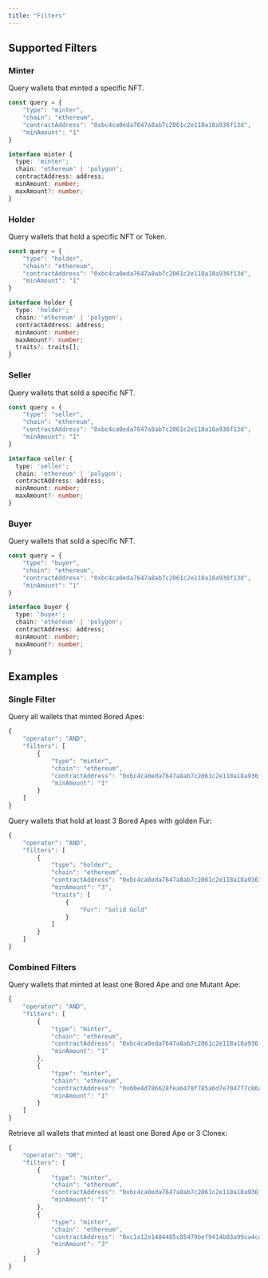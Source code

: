 ```yaml
---
title: "Filters"
---
```


## Supported Filters

### Minter

Query wallets that minted a specific NFT.


<CodeGroup>

```typescript query.ts
const query = {
    "type": "minter",
    "chain": "ethereum",
    "contractAddress": "0xbc4ca0eda7647a8ab7c2061c2e118a18a936f13d",
    "minAmount": "1"
}
```

```typescript minter.type.ts
interface minter {
  type: 'minter';
  chain: 'ethereum' | 'polygon';
  contractAddress: address;
  minAmount: number;
  maxAmount?: number;
}
```

</CodeGroup>



### Holder

Query wallets that hold a specific NFT or Token.

<CodeGroup>

```typescript query.ts
const query = {
    "type": "holder",
    "chain": "ethereum",
    "contractAddress": "0xbc4ca0eda7647a8ab7c2061c2e118a18a936f13d",
    "minAmount": "1"
}
```

```typescript holder.type.ts
interface holder {
  type: 'holder';
  chain: 'ethereum' | 'polygon';
  contractAddress: address;
  minAmount: number;
  maxAmount?: number;
  traits?: traits[];
}
```

</CodeGroup>

### Seller

Query wallets that sold a specific NFT.

<CodeGroup>

```typescript query.ts
const query = {
    "type": "seller",
    "chain": "ethereum",
    "contractAddress": "0xbc4ca0eda7647a8ab7c2061c2e118a18a936f13d",
    "minAmount": "1"
}
```

```typescript seller.type.ts
interface seller {
  type: 'seller';
  chain: 'ethereum' | 'polygon';
  contractAddress: address;
  minAmount: number;
  maxAmount?: number;
}
```

</CodeGroup>

### Buyer

Query wallets that sold a specific NFT.


<CodeGroup>

```typescript query.ts
const query = {
    "type": "buyer",
    "chain": "ethereum",
    "contractAddress": "0xbc4ca0eda7647a8ab7c2061c2e118a18a936f13d",
    "minAmount": "1"
}
```

```typescript buyer.type.ts
interface buyer {
  type: 'buyer';
  chain: 'ethereum' | 'polygon';
  contractAddress: address;
  minAmount: number;
  maxAmount?: number;
}
```

</CodeGroup>

## Examples

### Single Filter

Query all wallets that minted Bored Apes:

```typescript
{
    "operator": "AND",
    "filters": [
        {
            "type": "minter",
            "chain": "ethereum",
            "contractAddress": "0xbc4ca0eda7647a8ab7c2061c2e118a18a936f13d",
            "minAmount": "1"
        }
    ]
}
```

Query wallets that hold at least 3 Bored Apes with golden Fur:

```typescript
{
    "operator": "AND",
    "filters": [
        {
            "type": "holder",
            "chain": "ethereum",
            "contractAddress": "0xbc4ca0eda7647a8ab7c2061c2e118a18a936f13d",
            "minAmount": "3",
            "traits": [
                {
                    "Fur": "Solid Gold"
                }
            ]
        }
    ]
}
```

### Combined Filters


Query wallets that minted at least one Bored Ape and one Mutant Ape:

```typescript
{
    "operator": "AND",
    "filters": [
        {
            "type": "minter",
            "chain": "ethereum",
            "contractAddress": "0xbc4ca0eda7647a8ab7c2061c2e118a18a936f13d",
            "minAmount": "1"
        },
        {
            "type": "minter",
            "chain": "ethereum",
            "contractAddress": "0x60e4d786628fea6478f785a6d7e704777c86a7c6",
            "minAmount": "1"
        }
    ]
}
```

Retrieve all wallets that minted at least one Bored Ape or 3 Clonex:

```typescript
{
    "operator": "OR",
    "filters": [
        {
            "type": "minter",
            "chain": "ethereum",
            "contractAddress": "0xbc4ca0eda7647a8ab7c2061c2e118a18a936f13d",
            "minAmount": "1"
        },
        {
            "type": "minter",
            "chain": "ethereum",
            "contractAddress": "0xc1a12e1404485c85479bef9414b83a99ca4cd478",
            "minAmount": "3"
        }
    ]
}
```